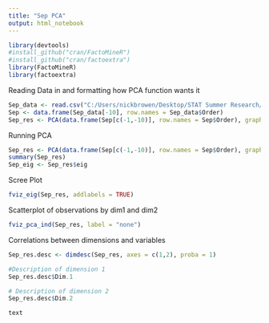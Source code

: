 ```yaml
---
title: "Sep PCA"
output: html_notebook
---
```


```r
library(devtools)
#install_github("cran/FactoMineR")
#install_github("cran/factoextra")
library(FactoMineR)
library(factoextra)
```


Reading Data in and formatting how PCA function wants it
```r
Sep_data <- read.csv("C:/Users/nickbrowen/Desktop/STAT Summer Research/SepSoil.csv")[,-1]
Sep <- data.frame(Sep_data[-10], row.names = Sep_data$Order)
Sep_res <- PCA(data.frame(Sep[c(-1,-10)], row.names = Sep$Order), graph = F)
```

Running PCA
```r
Sep_res <- PCA(data.frame(Sep[c(-1,-10)], row.names = Sep$Order), graph = F)
summary(Sep_res)
Sep_eig <- Sep_res$eig
```

Scree Plot
```r
fviz_eig(Sep_res, addlabels = TRUE)
```

Scatterplot of observations by dim1 and dim2
```r
fviz_pca_ind(Sep_res, label = "none")
```

Correlations between dimensions and variables
```r
Sep_res.desc <- dimdesc(Sep_res, axes = c(1,2), proba = 1)

#Description of dimension 1
Sep_res.desc$Dim.1

# Description of dimension 2
Sep_res.desc$Dim.2

```
```
text
```



